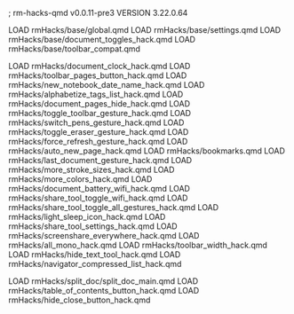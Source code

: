; rm-hacks-qmd v0.0.11-pre3
VERSION 3.22.0.64

LOAD rmHacks/base/global.qmd
LOAD rmHacks/base/settings.qmd
LOAD rmHacks/base/document_toggles_hack.qmd
LOAD rmHacks/base/toolbar_compat.qmd

LOAD rmHacks/document_clock_hack.qmd
LOAD rmHacks/toolbar_pages_button_hack.qmd
LOAD rmHacks/new_notebook_date_name_hack.qmd
LOAD rmHacks/alphabetize_tags_list_hack.qmd
LOAD rmHacks/document_pages_hide_hack.qmd
LOAD rmHacks/toggle_toolbar_gesture_hack.qmd
LOAD rmHacks/switch_pens_gesture_hack.qmd
LOAD rmHacks/toggle_eraser_gesture_hack.qmd
LOAD rmHacks/force_refresh_gesture_hack.qmd
LOAD rmHacks/auto_new_page_hack.qmd
LOAD rmHacks/bookmarks.qmd
LOAD rmHacks/last_document_gesture_hack.qmd
LOAD rmHacks/more_stroke_sizes_hack.qmd
LOAD rmHacks/more_colors_hack.qmd
LOAD rmHacks/document_battery_wifi_hack.qmd
LOAD rmHacks/share_tool_toggle_wifi_hack.qmd
LOAD rmHacks/share_tool_toggle_all_gestures_hack.qmd
LOAD rmHacks/light_sleep_icon_hack.qmd
LOAD rmHacks/share_tool_settings_hack.qmd
LOAD rmHacks/screenshare_everywhere_hack.qmd
LOAD rmHacks/all_mono_hack.qmd
LOAD rmHacks/toolbar_width_hack.qmd
LOAD rmHacks/hide_text_tool_hack.qmd
LOAD rmHacks/navigator_compressed_list_hack.qmd

LOAD rmHacks/split_doc/split_doc_main.qmd
LOAD rmHacks/table_of_contents_button_hack.qmd
LOAD rmHacks/hide_close_button_hack.qmd
